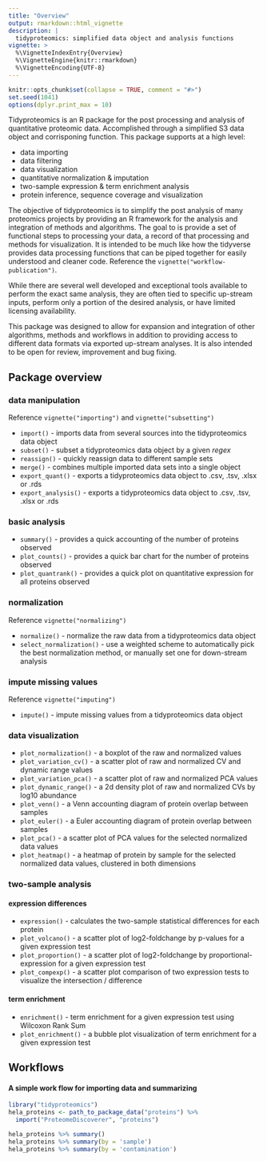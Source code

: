 ```yaml
---
title: "Overview"
output: rmarkdown::html_vignette
description: |
  tidyproteomics: simplified data object and analysis functions
vignette: >
  %\VignetteIndexEntry{Overview}
  %\VignetteEngine{knitr::rmarkdown}
  %\VignetteEncoding{UTF-8}
---
```



```r
knitr::opts_chunk$set(collapse = TRUE, comment = "#>")
set.seed(1041)
options(dplyr.print_max = 10)
```

Tidyproteomics is an R package for the post processing and analysis of quantitative proteomic data. Accomplished through a simplified S3 data object and corrisponing function. This package supports at a high level:

-   data importing
-   data filtering
-   data visualization
-   quantitative normalization & imputation
-   two-sample expression & term enrichment analysis
-   protein inference, sequence coverage and visualization

The objective of tidyproteomics is to simplify the post analysis of many proteomics projects by providing an R framework for the analysis and integration of methods and algorithms. The goal to is provide a set of functional steps to processing your data, a record of that processing and methods for visualization. It is intended to be much like how the tidyverse provides data processing functions that can be piped together for easily understood and cleaner code. Reference the `vignette("workflow-publication")`.

While there are several well developed and exceptional tools available to perform the exact same analysis, they are often tied to specific up-stream inputs, perform only a portion of the desired analysis, or have limited licensing availability.

This package was designed to allow for expansion and integration of other algorithms, methods and workflows in addition to providing access to different data formats via exported up-stream analyses. It is also intended to be open for review, improvement and bug fixing.


## Package overview

### data manipulation

Reference `vignette("importing")` and `vignette("subsetting")`

-   `import()` - imports data from several sources into the tidyproteomics data object
-   `subset()` - subset a tidyproteomics data object by a given *regex*
-   `reassign()` - quickly reassign data to different sample sets
-   `merge()` - combines multiple imported data sets into a single object
-   `export_quant()` - exports a tidyproteomics data object to .csv, .tsv, .xlsx or .rds
-   `export_analysis()` - exports a tidyproteomics data object to .csv, .tsv, .xlsx or .rds

### basic analysis

-   `summary()` - provides a quick accounting of the number of proteins observed
-   `plot_counts()` - provides a quick bar chart for the number of proteins observed
-   `plot_quantrank()` - provides a quick plot on quantitative expression for all proteins observed

### normalization

Reference `vignette("normalizing")`

-   `normalize()` - normalize the raw data from a tidyproteomics data object
-   `select_normalization()` - use a weighted scheme to automatically pick the best normalization method, or manually set one for down-stream analysis

### impute missing values

Reference `vignette("imputing")`

-   `impute()` - impute missing values from a tidyproteomics data object

### data visualization

-   `plot_normalization()` - a boxplot of the raw and normalized values
-   `plot_variation_cv()` - a scatter plot of raw and normalized CV and dynamic range values
-   `plot_variation_pca()` - a scatter plot of raw and normalized PCA values
-   `plot_dynamic_range()` - a 2d density plot of raw and normalized CVs by log10 abundance
-   `plot_venn()` - a Venn accounting diagram of protein overlap between samples
-   `plot_euler()` - a Euler accounting diagram of protein overlap between samples
-   `plot_pca()` - a scatter plot of PCA values for the selected normalized data values
-   `plot_heatmap()` - a heatmap of protein by sample for the selected normalized data values, clustered in both dimensions

### two-sample analysis

#### expression differences

-   `expression()` - calculates the two-sample statistical differences for each protein
-   `plot_volcano()` - a scatter plot of log2-foldchange by p-values for a given expression test
-   `plot_proportion()` - a scatter plot of log2-foldchange by proportional-expression for a given expression test
-   `plot_compexp()` - a scatter plot comparison of two expression tests to visualize the intersection / difference

#### term enrichment

-   `enrichment()` - term enrichment for a given expression test using Wilcoxon Rank Sum
-   `plot_enrichment()` - a bubble plot visualization of term enrichment for a given expression test 


## Workflows

#### A simple work flow for importing data and summarizing

```r
library("tidyproteomics")
hela_proteins <- path_to_package_data("proteins") %>%
  import("ProteomeDiscoverer", "proteins") 

hela_proteins %>% summary()
hela_proteins %>% summary(by = 'sample') 
hela_proteins %>% summary(by = 'contamination') 
```

